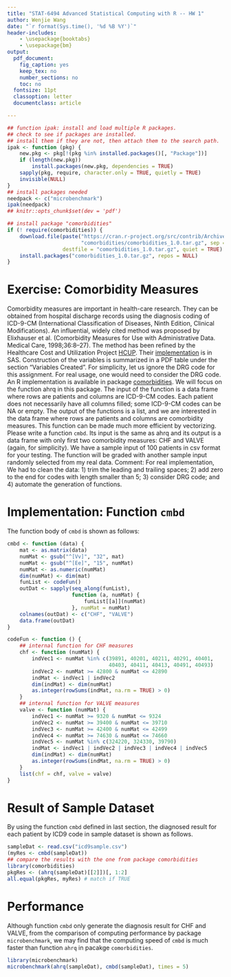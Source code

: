 ```yaml
---
title: "STAT-6494 Advanced Statistical Computing with R -- HW 1"
author: Wenjie Wang
date: "`r format(Sys.time(), '%d %B %Y')`"
header-includes:
    - \usepackage{booktabs}
    - \usepackage{bm}
output:
  pdf_document:
    fig_caption: yes
    keep_tex: no
    number_sections: no
    toc: no
  fontsize: 11pt
  classoption: letter
  documentclass: article

---
```


```r
## function ipak: install and load multiple R packages.
## check to see if packages are installed.
## install them if they are not, then attach them to the search path.
ipak <- function (pkg) {
    new.pkg <- pkg[!(pkg %in% installed.packages()[, "Package"])]
    if (length(new.pkg))
        install.packages(new.pkg, dependencies = TRUE)
    sapply(pkg, require, character.only = TRUE, quietly = TRUE)
    invisible(NULL)
}
## install packages needed
needpack <- c("microbenchmark")
ipak(needpack)
## knitr::opts_chunk$set(dev = 'pdf')

## install package "comorbidities"
if (! require(comorbidities)) {
    download.file(paste("https://cran.r-project.org/src/contrib/Archive/",
                        "comorbidities/comorbidities_1.0.tar.gz", sep = ""),
                  destfile = "comorbidities_1.0.tar.gz", quiet = TRUE)
    install.packages("comorbidities_1.0.tar.gz", repos = NULL)
}

```


# Exercise: Comorbidity Measures

Comorbidity measures are important in health-care research. They can be obtained
from hospital discharge records using the diagnosis coding of ICD-9-CM
(International Classification of Diseases, Ninth Edition, Clinical Modifications).
An influential, widely cited method was proposed by Elixhauser et
al. (Comorbidity Measures for Use with Administrative Data. Medical Care,
1998;36:8–27). The method has been refined by the Healthcare Cost and
Utilization Project [HCUP](http://www.hcup-us.ahrq.gov/overview.jsp).
Their [implementation
](http://www.hcup-us.ahrq.gov/toolssoftware/comorbidity/comorbidity.jsp)
is in SAS. Construction of the variables is summarized in a PDF table under the
section "Variables Created". For simplicity, let us ignore the DRG code for this
assignment. For real usage, one would need to consider the DRG code.  An R
implementation is available in package
[comorbidities](cran.r-project.org/package=comorbidities).
We will focus on the function ahrq in this package. The input of the function is
a data frame where rows are patients and columns are ICD-9-CM codes. Each
patient does not necessarily have all columns filled; some ICD-9-CM codes can be
NA or empty. The output of the functions is a list, and we are interested in the
data frame where rows are patients and columns are comorbidity measures. This
function can be made much more efficient by vectorizing.  Please write a
function `cmbd`. Its input is the same as ahrq and its output is a data frame with
only first two comorbidity measures: CHF and VALVE (again, for simplicity). We
have a sample input of 100 patients in csv format for your testing. The function
will be graded with another sample input randomly selected from my real data.
Comment: For real implementation, We had to clean the data: 1) trim the leading
and trailing spaces; 2) add zero to the end for codes with length smaller than
5; 3) consider DRG code; and 4) automate the generation of functions.


# Implementation: Function `cmbd`

The function body of `cmbd` is shown as follows:

```r
cmbd <- function (data) {
    mat <- as.matrix(data)
    numMat <- gsub("^[Vv]", "32", mat)
    numMat <- gsub("^[Ee]", "15", numMat)
    numMat <- as.numeric(numMat)
    dim(numMat) <- dim(mat)
    funList <- codeFun()
    outDat <- sapply(seq_along(funList),
                     function (a, numMat) {
                         funList[[a]](numMat)
                     }, numMat = numMat)
    colnames(outDat) <- c("CHF", "VALVE")
    data.frame(outDat)
}

codeFun <- function () {
    ## internal function for CHF measures
    chf <- function (numMat) {
        indVec1 <- numMat %in% c(39891, 40201, 40211, 40291, 40401,
                                 40403, 40411, 40413, 40491, 40493)
        indVec2 <- numMat >= 42800 & numMat <= 42890
        indMat <- indVec1 | indVec2
        dim(indMat) <- dim(numMat)
        as.integer(rowSums(indMat, na.rm = TRUE) > 0)
    }
    ## internal function for VALVE measures
    valve <- function (numMat) {
        indVec1 <- numMat >= 9320 & numMat <= 9324
        indVec2 <- numMat >= 39400 & numMat <= 39710
        indVec3 <- numMat >= 42400 & numMat <= 42499
        indVec4 <- numMat >= 74630 & numMat <= 74660
        indVec5 <- numMat %in% c(324220, 324330, 39790)
        indMat <- indVec1 | indVec2 | indVec3 | indVec4 | indVec5 
        dim(indMat) <- dim(numMat)
        as.integer(rowSums(indMat, na.rm = TRUE) > 0)
    }
    list(chf = chf, valve = valve)
}
```


# Result of Sample Dataset

By using the function `cmbd` defined in last section, the diagnosed result
for each patient by ICD9 code in sample dataset is shown as follows.

```r
sampleDat <- read.csv("icd9sample.csv")
(myRes <- cmbd(sampleDat))
## compare the results with the one from package comorbidities
library(comorbidities)
pkgRes <- (ahrq(sampleDat)[[2]])[, 1:2]
all.equal(pkgRes, myRes) # match if TRUE
```


# Performance

Although function `cmbd` only generate the diagnosis result for CHF and VALVE,
from the comparison of computing performance by package `microbenchmark`, we
may find that the computing speed of `cmbd` is much faster than
function `ahrq` in pacakge `comorbidities`.


```r
library(microbenchmark)
microbenchmark(ahrq(sampleDat), cmbd(sampleDat), times = 5)
```
